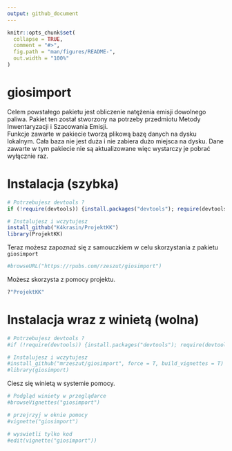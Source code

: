 ```yaml
---
output: github_document
---
```


<!-- README.md is generated from README.Rmd. Please edit that file -->

```r
knitr::opts_chunk$set(
  collapse = TRUE,
  comment = "#>",
  fig.path = "man/figures/README-",
  out.width = "100%"
)
```

# giosimport

Celem powstałego pakietu jest obliczenie natężenia emisji dowolnego paliwa. Pakiet ten został stworzony na potrzeby przedmiotu Metody Inwentaryzacji i Szacowania Emisji.  
Funkcje zawarte w pakiecie tworzą plikową bazę danych na dysku lokalnym. Cała baza nie jest duża i nie zabiera dużo miejsca na dysku. Dane zawarte w tym pakiecie nie są aktualizowane
więc wystarczy je pobrać wyłącznie raz.


# Instalacja (szybka)

```r
# Potrzebujesz devtools ?
if (!require(devtools)) {install.packages("devtools"); require(devtools)}

# Instalujesz i wczytujesz
install_github("K4krasin/ProjektKK")
library(ProjektKK)
```

Teraz możesz zapoznaź się z samouczkiem w celu skorzystania z pakietu `giosimport` 

```r
#browseURL("https://rpubs.com/rzeszut/giosimport")
```

Możesz skorzysta z pomocy projektu.

```r
?"ProjektKK"
```


# Instalacja wraz z winietą (wolna)

```r
# Potrzebujesz devtools ?
#if (!require(devtools)) {install.packages("devtools"); require(devtools)}

# Instalujesz i wczytujesz
#install_github("mrzeszut/giosimport", force = T, build_vignettes = T)
#library(giosimport)
```

Ciesz się winietą w systemie pomocy.

```r
# Podgląd winiety w przeglądarce
#browseVignettes("giosimport")

# przejrzyj w oknie pomocy
#vignette("giosimport")

# wyswietli tylko kod
#edit(vignette("giosimport"))
```
